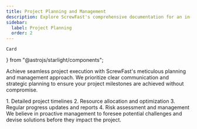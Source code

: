 ```yaml
---
title: Project Planning and Management
description: Explore ScrewFast's comprehensive documentation for an in-depth look at our premium tools and construction services. 
sidebar:
  label: Project Planning
  order: 2
---
```


    Card
} from "@astrojs/starlight/components";

Achieve seamless project execution with ScrewFast's meticulous planning and management approach. We prioritize clear communication and strategic planning to ensure your project milestones are achieved without compromise.

<Card title="Our planning and management services include:" icon="seti:notebook">
    1. Detailed project timelines
    2. Resource allocation and optimization
    3. Regular progress updates and reports
    4. Risk assessment and management
</Card>
We believe in proactive management to foresee potential challenges and devise solutions before they impact the project.